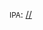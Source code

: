 <onlyinclude><small>IPA</small>: <span title="IPA读音" class="IPA">[[Wikipedia:IPA for English|/{{{1}}}/]]</span></onlyinclude>

<!-- PLEASE ADD CATEGORIES BELOW THIS LINE, THANKS. -->
[[Category:IPA模板|{{PAGENAME}}]]

<!-- PLEASE ADD INTERWIKIS BELOW THIS LINE, THANKS. --><noinclude>
</noinclude>